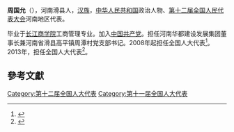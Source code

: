 '''周国允'''（{{bd|1964年||}}），河南滑县人，[[汉族|汉族]]，[[中华人民共和国|中华人民共和国]]政治人物、[[第十二届全国人民代表大会|第十二届全国人民代表大会]]河南地区代表。

毕业于[[长江商学院|长江商学院]]工商管理专业。加入[[中国共产党|中国共产党]]。担任河南华都建设发展集团董事长兼河南省滑县高平镇周潭村党支部书记。2008年起担任全国人大代表<ref>{{cite news|title=全国人大代表信息-周国允|url=http://210.82.31.1:8084/delegate/viewDelegate.action?dbid=111486|accessdate=2013-04-05|newspaper=全国人大网|archive-url=https://web.archive.org/web/20140529084901/http://www.npc.gov.cn/delegate/viewDelegate.action?dbid=111486|archive-date=2014-05-29|dead-url=yes}}</ref>。2013年，担任全国人大代表<ref>{{cite news|title=全国人大代表信息-周国允|url=http://210.82.31.1:8084/delegate/viewDelegate.action?dbid=121460|accessdate=2013-04-05|newspaper=全国人大网|archive-url=https://web.archive.org/web/20140529084858/http://www.npc.gov.cn/delegate/viewDelegate.action?dbid=121460|archive-date=2014-05-29|dead-url=yes}}</ref>。

==參考文獻==
{{reflist}}
{{中国政治人物小作品}}

[[Category:第十二届全国人大代表|Category:第十二届全国人大代表]]
[[Category:第十一届全国人大代表|Category:第十一届全国人大代表]]